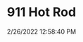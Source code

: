 ---
width: 1333
height: 2000
title: 911 Hot Rod
description: Modified early 911 at European Collectibles
date: 2/26/2022 12:58:40 PM
cameraMake: Sony
cameraModel: ILCE-7M3
lens: FE 35mm F1.4 GM
settingsfStop: f/1.4
settingsISO: ISO 100
settingsShutter: 1/200
settingsFocalLength: 35 mm
---